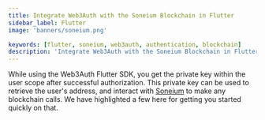 ```yaml
---
title: Integrate Web3Auth with the Soneium Blockchain in Flutter
sidebar_label: Flutter
image: 'banners/soneium.png'

keywords: [flutter, soneium, web3auth, authentication, blockchain]
description: 'Integrate Web3Auth with the Soneium Blockchain in Flutter | Documentation - Web3Auth'
---
```



<SEO
  title="Integrate Web3Auth with the Soneium Blockchain in Flutter"
  description="Integrate Web3Auth with the Soneium Blockchain in Flutter | Documentation - Web3Auth"
  image="https://web3auth.io/docs/banners/soneium.png"
  slug="/embedded-wallets/connect-blockchain/evm/soneium/flutter"
/>

While using the Web3Auth Flutter SDK, you get the private key within the user scope after successful authorization. This private key can be used to retrieve the user's address, and interact with [Soneium](https://soneium.org) to make any blockchain calls. We have highlighted a few here for getting you started quickly on that.

<EVMInteraction />
